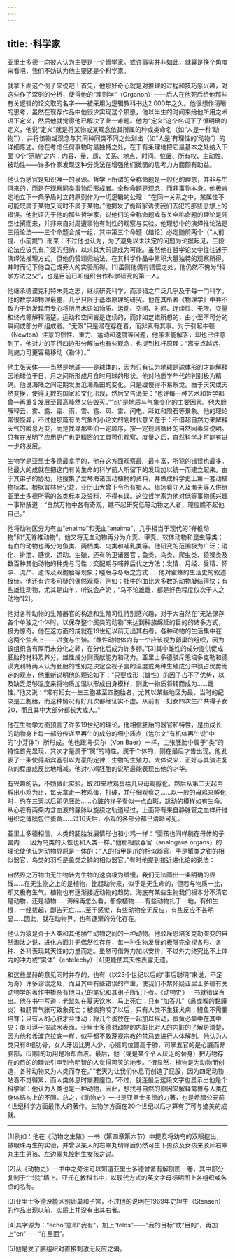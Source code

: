 ```yaml
---
---
---
```

title: ·科学家
---




亚里士多德一向被人认为主要是一个哲学家。或许事实并非如此，就算是换个角度来看吧，我们不妨认为他主要还是个科学家。

就拿下面这个例子来说吧！首先，他那好奇心就是对推理的过程和技巧感兴趣，对这些作了深刻的分析，使得他的“理则学”（Organon）——后人在他死后给他那些有关逻辑的论文取的名字——被采用为逻辑教科书达2 000年之久。他很想作清晰的思考，虽然在现存作品中他很少实现这个夙愿，他以半生的时间来给他所用之术语下定义，然后他就觉得他已解决了此一难题。他为“定义”这个名词下了很明确的定义，他说“定义”就是将某物或某观念依其所属的种或类命名（如“人是一种‘动物’”），并将该物或观念与其同种同类不同之处划出（如“人是‘有理性的’动物”）的详细陈述。他在考虑任何事物时最独特之处，在于有条理地把它最基本之处纳入下面10个“范畴”之内：内容、量、质、关系、地点、时间、位置、所有权、主动性、被动性——许多作家发现这种分类法在增强他们微弱的思考力方面颇有助益。

他认为感官是知识唯一的泉源。哲学上所谓的全称命题是一般化的理念，并非与生俱来的，而是在观察同类事物后形成者。全称命题是观念，而非事物本身。他极肯定地立下一条矛盾对立的原则作为一切逻辑的公理：“在同一关系之中，某属性不可能既属于某物又同时不属于某物。”他揭发了诡辩家诱使我们去犯的那些思想上的错误。他批评先于他的那些哲学家，说他们的全称命题或有关全称命题的理论是凭空杜撰而来，并非来自对周遭事物有耐性的观察与实验。他理想中的演绎推论法是三段论法——三个命题合成一组，其中第三个命题（结论）必定随前两个（“大前提、小前提”）而来：不过他也认为，为了避免以未决定的问题为论据起见，三段论法应该先有广泛的归纳，以求其大前提成为可能。虽然他在哲学论文中往往迷于演绎法推理方式，但他仍赞颂归纳法，在其科学作品中累积大量独特的观察所得，并时而记下他自己或旁人的实验所得。[1]虽则他偶有错误之处，他仍然不愧为“科学方法之父”，也是目前已知组织合作科学研究的第一人。

他继承德谟克利特未竟之志，继续研究科学，而涉猎之广泛几乎及于每一门科学。他的数学和物理最差，几乎只限于基本原理的研究。他在其所著《物理学》中并不致力于新发现而专心将所用术语如物质、运动、空间、时间、连续性、无限、变量和终点等解释清楚。运动和空间皆是连续的，而非如芝诺所想的，由小至不可分的瞬间或部分所组成者。“无限”只是潜在存在着，而非真有其事。对于引起牛顿（Newton）注意的惯性、重力、运动和速度等问题，他虽未能解答，却也已注意到了。他对力的平行四边形分解法也有些观念，也提到杠杆原理：“离支点越远，则施力可更容易移动（物体）。”

他主张天体——当然是地球——是球体的，因为只有认为地球是球体形的才能解释因地球位于日、月之间所形成月食时月球的形状。他对地质学年代的判别极为精确。他说海陆之间定期发生沧海桑田的变化，只是缓慢得不易察觉。由于天灾或天然变换，使得无数的国家和文化出现，然后又告消失：“也许每一种艺术和哲学都曾一再重复发展至最高峰然又告毁灭。”“热”是地质与气象变化的主要因素。他大胆解释云、雾、露、霜、雨、雪、雹、风、雷、闪电、彩虹和陨石等景象。他的理论常很怪异，不过他那篇有关气象的小论文的划时代意义在于：不借超自然力来解释天气的瞬息万变，而是找寻那些沿一定顺序，按一定规则循环的自然因素来说明。只有在发明了应用更广也更精密的工具可供观察、度量之后，自然科学才可能有进一步的发展。

生物学是亚里士多德最拿手的，他在这方面观察最广最丰富，所犯的错误也最多。他最大的成就在把这门有关生命的科学前人所留下的发现加以统一而建立起来。由于其弟子的协助，他搜集了爱琴海诸国动植物的资料，并做成科学史上第一套动植物标本。根据普林尼记载，亚历山大曾下令所有猎人、猎场看守人及渔夫等人供给亚里士多德所需的各类标本及资料，不得有误。这位哲学家为他对低等事物感兴趣一事辩解道：“自然万物中各有奇观，瞧不起研究低等动物之人者，理应瞧不起他自己。”

他将动物区分为有血“enaima”和无血“anaima”，几乎相当于现代的“脊椎动物”和“无脊椎动物”。他又将无血动物再分为介壳、甲壳、软体动物和昆虫等类；有血的动物也再分为鱼类、两栖类、鸟类和哺乳类等。他研究的范围极为广泛：消化、排泄、感觉、运动、生殖，还有防卫诸器官；鱼类、鸟类、爬虫类、猿猴类及数百种其他动物的种类与习性；交配期与哺养后代之方法；发情、月经、受精、怀孕、流产、遗传及双胞胎等现象；睡眠与冬眠之方式……他对蜜蜂的生活史的叙述极佳。他还有许多可疑的偶然观察，例如：牡牛的血比大多数的动物凝结得快；有些雄性动物，尤其是山羊，听说会产奶；“马不论雄雌，都是好色程度仅次于人之动物”[2]。

他对各种动物的生殖器官的构造和生殖习性特别感兴趣，对于大自然在“无法保存各个单独之个体时，以保存整个属类的动物”来达到种族绵延的目的的诸多方式，极为惊奇。他在这方面的成就在19世纪以前无出其右者。各种动物的生活集中在这两个焦点上——进食与生殖。“雌性动物体内有一个应该视为卵巢的组织，因为该组织含有厚而未分化之卵，在分化后成为许多卵。”[3]其中雌性的成分提供促成胚胎的材料及养分，雄性成分则贡献能力和动力。亚里士多德驳斥恩培多克勒和德谟克利特两人认为胚胎的性别之决定全视子宫的温度或两种生殖成分中孰占优势而定的观点，他重新说明他的理论如下：“只要成形（雄性）的因子占不了优势，以及缺乏足够温度来将物质加温以形成自身模样，则此一物质将转而成为……雌性。”他又说：“常有妇女一生三胞甚至四胞胎者，尤其以某些地区为最。当时的纪录是五胞胎，而这种情况有好几次都经证实不虚。从前有一妇女四次生产共得子女20，而且其中大部分都长大成人。”

他在生物学方面预言了许多19世纪的理论。他相信胚胎的器官和特性，是由成长的动物身上每一部分传递至再生的成分的细小质点（达尔文“有机体再生说”中的“小芽体”）所形成。他也跟冯·贝尔（Von Baer）一样，主张胚胎中属于“类”的特性首先显现，其次才是属于“属”的特性，属于个体的，则在最后才告出现。他发表了一条使得斯宾塞引以为豪的定律：生物的生殖力，大体说来，正好与其演进复杂的程度成反比地增减。他对小鸡胚胎的说明最能表现出他的才华。

有兴趣的话，不妨做此实验。取20来枚鸡蛋给几只母鸡孵化。然后从第二天起至孵出小鸡为止，每天拿走一枚鸡蛋，打破，并仔细观察之……以一般的母鸡来孵化时，约在三天以后即见胚胎……心脏的样子看似一点血斑，跳动的模样如有生命。从心脏有两条内含血液的静脉以旋绕之轨道经过，上面带有来自静脉管之血样纤维组织之薄膜包住蛋黄……过10天后，小鸡的各部分都已清晰可见。



亚里士多德相信，人类的胚胎发展情形也和小鸡一样：“婴孩也同样躺在母体的子宫内……因为鸟类的天性也和人类一样。”他那相似器官（analogaus organs）的理论使他认为动物界原是一体的：“人的指甲是爪的相似器官，手是蟹类之钳的相似器官，鸟类的羽毛是鱼类之鳞的相似器官。”有时他提到接近进化论的说法：

自然界之万物由无生物转为生物的速度极为缓慢，我们无法画出一条明确的界线……在无生物之上的是植物，比起动物来，似乎是无生命的，但若与物质一比，却又极有生气。植物也有逐渐接近动物的趋势。海底有某些生物我们根本分不清它是动物，还是植物……海绵再怎么看，都像植物……有些动物扎于一地，有如生根，一经拔起，即告死亡……至于感觉，有些动物全无反应，有些反应不甚明显……因此，就在动物界，也有逐渐的分化存在。



他认为猿是介于人类和其他胎生动物之间的一种动物。他驳斥恩培多克勒突变的自然淘汰之说，进化方面并无偶然性存在，每一种生物发展的极限完全视各形、各种、各科表现其天性的力量而定。虽然可借外力加以安排，不过外力终究比不上体内的冲力或“实体”（entelechy）[4]更能使其天性表露无遗。

和这些显赫的意见同时并存的，也有（以23个世纪以后的“事后聪明”来说，不足为奇）许多谬误之处，而且其中有些错误的严重，使我们不禁怀疑亚里士多德有关动物学的著作中掺杂有他自己的笔记和其弟子所记下者。《动物史》一书就错误百出。他在书中写道：老鼠如在夏天饮水，马上死亡；只有“加答儿”（鼻或喉的黏膜炎）和肠胃气胀可致象死亡；被疯狗咬了以后，只有人类不生狂犬病；鳗鱼不需要培育；只有人的心脏才会悸动；将几个蛋放在一起加以摇动，蛋黄必集中在其中央；蛋可浮于浓盐水表面。亚里士多德对动物的内脏比对人的内脏的了解更清楚，因为他和希波克拉底一样，似乎都不敢蔑视宗教的禁忌去进行人体解剖。他认为人类只有8根肋骨，女人牙齿比男人少，心脏的位置高于肺，司掌五官的是心脏而非脑部，[5]脑的功用是冷却血液。最后，他（或是某个令人厌乏的替身）把万物存在的目的的理论引申到令明智的人觉得可笑的地步。“很显然，植物是为动物而创造，各种动物又为人类而存在。”“老天为让我们休息而创造了屁股，因为四足动物站着不觉得累，而人类休息时需要座位。”不过，就连最后这段文字也显示出他是个科学家：他认为人类也是一种动物，因此，想找寻自然的原因来解释禽兽与人类在身体结构上的不同。总之，《动物史》一书是亚里士多德的力著，也是希腊公元前4世纪科学方面最伟大的著作。生物学方面在20个世纪以后才算有了可与媲美的成就。



* * *



[1]例如：他在《动物之生殖》一书（第四章第六节）中提及将幼鸟的双眼挖出，做眼珠再生的实验，并曾以某人的右睾丸切除后仍然可生下男孩及女孩来驳斥右睾丸主生男孩、左边睾丸控制生女孩之说。

[2]从《动物史》一书中之旁注可以知道亚里士多德曾备有解剖图一卷，其中部分复制于“书院”墙上。亚氏在教科书中，以现代方式的英文字母标明图上各组织或各点的名称。

[3]亚里士多德没能区别卵巢和子宫，不过他的说明在1969年史坦生（Stensen）的作品出现以前，实质上并没有出其右者。

[4]其字源为：“echo”意即“我有”，加上“telos”——“我的目标”或“目的”，再加上“en”——“在里面”。

[5]他是受了脑组织对直接刺激无反应之骗。